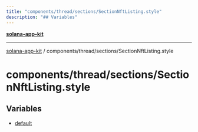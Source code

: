 ```yaml
---
title: "components/thread/sections/SectionNftListing.style"
description: "## Variables"
---
```


[**solana-app-kit**](../../../../README.mdx)

***

[solana-app-kit](../../../../README.mdx) / components/thread/sections/SectionNftListing.style

# components/thread/sections/SectionNftListing.style

## Variables

- [default](variables/default.mdx)
